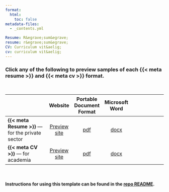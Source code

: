 ```yaml
---
format:
  html:
    toc: false
metadata-files:
  - _contents.yml

Resume: R&egrave;sum&egrave;
resume: r&egrave;sum&egrave;
CV: Curriculum vit&aelig;
cv: curriculum vit&aelig;
---
```


### Click any of the following to preview samples of each {{< meta resume >}} and {{< meta cv >}} format.  

<br>

|             | Website | Portable Document Format | Microsoft Word |              |
| :---------- | :-: | :-: | :-: | :----------: |
| **{{< meta Resume >}}** --- for the private sector | [Preview site](resume.qmd) | [pdf]({{< meta resumefilename >}}.pdf) | [docx]({{< meta resumefilename >}}.docx) |  |
| **{{< meta CV >}}** --- for academia | [Preview site](cv.qmd) | [pdf]({{< meta cvfilename >}}.pdf) | [docx]({{< meta cvfilename >}}.docx) | &nbsp; &nbsp; &nbsp; &nbsp; &nbsp; &nbsp; &nbsp; &nbsp; &nbsp; &nbsp; |

<br>

#### Instructions for using this template can be found in the [repo README](https://github.com/mdgrossi/resume-quarto-moderncv?tab=readme-ov-file).